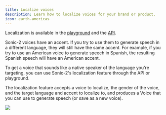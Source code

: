 ```yaml
---
title: Localize voices
description: Learn how to localize voices for your brand or product.
icon: earth-americas
---
```

Localization is available in the [playground](https://play.cartesia.ai) and the [API](/2024-06-10/api-reference/voices/localize).

Sonic-2 voices have an accent. If you try to use them to generate speech in a different language, they will still have the same accent. For example, if you try to use an American voice to generate speech in Spanish, the resulting Spanish speech will have an American accent.

To get a voice that sounds like a native speaker of the language you're targeting, you can use Sonic-2's localization feature through the API or playground.

The localization feature accepts a voice to localize, the gender of the voice, and the target language and accent to localize to, and produces a Voice that you can use to generate speech (or save as a new voice).

<Frame background="subtle">
  <img src="/assets/images/localize-voice.png" />
</Frame>
